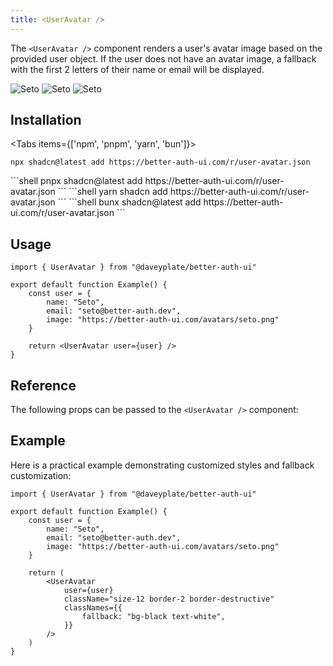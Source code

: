 ```yaml
---
title: <UserAvatar />
---
```


The `<UserAvatar />` component renders a user's avatar image based on the provided user object. If the user does not have an avatar image, a fallback with the first 2 letters of their name or email will be displayed.

<div className="flex gap-2 -mt-8 -mb-8">
<img alt="Seto" src="/avatars/seto.png" className="size-8 rounded-full" />
<img alt="Seto" src="/avatars/dark.png" className="size-8 rounded-full hidden dark:block" />
<img alt="Seto" src="/avatars/light.png" className="size-8 rounded-full dark:hidden" />
</div>

## Installation

<Tabs items={['npm', 'pnpm', 'yarn', 'bun']}>
  <Tab value="npm">
  ```shell
  npx shadcn@latest add https://better-auth-ui.com/r/user-avatar.json
  ```
  </Tab>
  <Tab value="pnpm">
  ```shell
  pnpx shadcn@latest add https://better-auth-ui.com/r/user-avatar.json
  ```
  </Tab>
  <Tab value="yarn">
  ```shell
  yarn shadcn add https://better-auth-ui.com/r/user-avatar.json
  ```
  </Tab>
  <Tab value="bun">
  ```shell
  bunx shadcn@latest add https://better-auth-ui.com/r/user-avatar.json
  ```
  </Tab>
</Tabs>

## Usage

```tsx
import { UserAvatar } from "@daveyplate/better-auth-ui"

export default function Example() {
    const user = {
        name: "Seto",
        email: "seto@better-auth.dev",
        image: "https://better-auth-ui.com/avatars/seto.png"
    }

    return <UserAvatar user={user} />
}
```

## Reference

The following props can be passed to the `<UserAvatar />` component:

<AutoTypeTable path="../src/components/user-avatar.tsx" name="UserAvatarProps" />

## Example

Here is a practical example demonstrating customized styles and fallback customization:

```tsx
import { UserAvatar } from "@daveyplate/better-auth-ui"

export default function Example() {
    const user = {
        name: "Seto",
        email: "seto@better-auth.dev",
        image: "https://better-auth-ui.com/avatars/seto.png"
    }

    return (
        <UserAvatar
            user={user}
            className="size-12 border-2 border-destructive"
            classNames={{
                fallback: "bg-black text-white",
            }}
        />
    )
}
```
